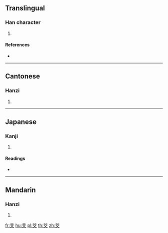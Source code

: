 {{character info/new}}
==Translingual==

===Han character===
{{Han char|rn=140|rad=艸|as=04|sn=10|four=44401|canj=TYK}}

# {{defn|Han|sort=艸04}}

====References====
* {{Han ref|kx=1019.180|dkj=30702|dj=1477.070|hdz=53184.040|uh=82A0|ud=33440|bh=CDB2|bd=52658}}

----

==Cantonese==

===Hanzi===
{{yue-hanzi|jyut=|y=man4}}

# {{defn|lang=yue|sort=艸04}}

----

==Japanese==

===Kanji===
{{ja-kanji|grade=|rs=艸04}}

# {{defn|lang=ja|sort=艸04}}

====Readings====
* {{ja-readings|on=[[ぶん]] (bun), [[もん]] (mon)|kun=[[ゆきのした]] (yukinoshita)|nanori=}}

----

==Mandarin==

===Hanzi===
{{cmn-hanzi|pin=[[fóu]] ([[fou2]]), [[wén]] ([[wen2]])|wg=fou<sup>2</sup>, wen<sup>2</sup>}}

# {{defn|lang=cmn|sort=艸04}}

[[fr:芠]]
[[hu:芠]]
[[pl:芠]]
[[th:芠]]
[[zh:芠]]